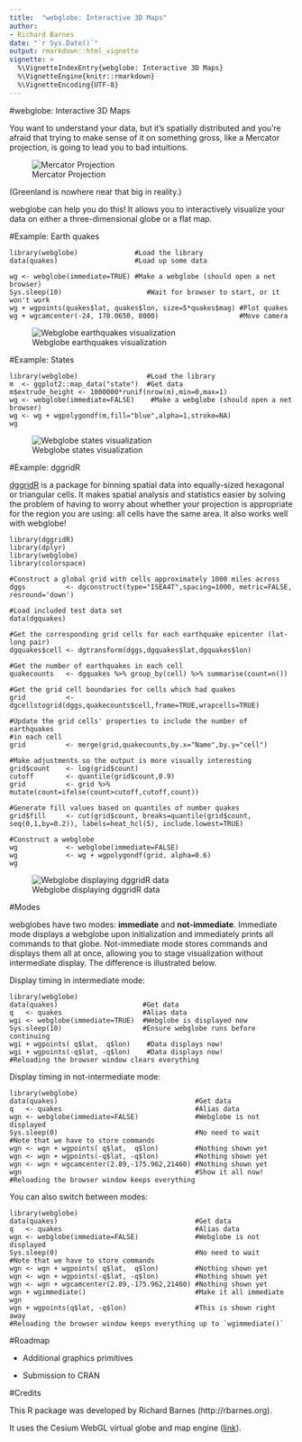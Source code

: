 ```yaml
---
title:  "webglobe: Interactive 3D Maps"
author:
- Richard Barnes
date: "`r Sys.Date()`"
output: rmarkdown::html_vignette
vignette: >
  %\VignetteIndexEntry{webglobe: Interactive 3D Maps}
  %\VignetteEngine{knitr::rmarkdown}
  %\VignetteEncoding{UTF-8}
---
```


#webglobe: Interactive 3D Maps

You want to understand your data, but it's spatially distributed and you're
afraid that trying to make sense of it on something gross, like a Mercator
projection, is going to lead you to bad intuitions.

![Mercator Projection](mercator.png)

(Greenland is nowhere near that big in reality.)

webglobe can help you do this! It allows you to interactively visualize your
data on either a three-dimensional globe or a flat map.

#Example: Earth quakes

    library(webglobe)              #Load the library
    data(quakes)                   #Load up some data

    wg <- webglobe(immediate=TRUE) #Make a webglobe (should open a net browser)
    Sys.sleep(10)                     #Wait for browser to start, or it won't work
    wg + wgpoints(quakes$lat, quakes$lon, size=5*quakes$mag) #Plot quakes
    wg + wgcamcenter(-24, 178.0650, 8000)                    #Move camera

![Webglobe earthquakes visualization](webglobe_quakes.png)

#Example: States

    library(webglobe)                 #Load the library
    m  <- ggplot2::map_data("state")  #Get data
    m$extrude_height <- 1000000*runif(nrow(m),min=0,max=1)
    wg <- webglobe(immediate=FALSE)    #Make a webglobe (should open a net browser)
    wg <- wg + wgpolygondf(m,fill="blue",alpha=1,stroke=NA)
    wg

![Webglobe states visualization](webglobe_states.png)

#Example: dggridR

[dggridR](https://CRAN.R-project.org/package=dggridR) is a package for binning spatial data into equally-sized hexagonal or triangular cells. It makes spatial analysis and statistics easier by solving the problem of having to worry about whether your projection is appropriate for the region you are using: all cells have the same area. It also works well with webglobe!

    library(dggridR)
    library(dplyr)
    library(webglobe)
    library(colorspace)

    #Construct a global grid with cells approximately 1000 miles across
    dggs          <- dgconstruct(type="ISEA4T",spacing=1000, metric=FALSE, resround='down')

    #Load included test data set
    data(dgquakes)

    #Get the corresponding grid cells for each earthquake epicenter (lat-long pair)
    dgquakes$cell <- dgtransform(dggs,dgquakes$lat,dgquakes$lon)

    #Get the number of earthquakes in each cell
    quakecounts   <- dgquakes %>% group_by(cell) %>% summarise(count=n())

    #Get the grid cell boundaries for cells which had quakes
    grid          <- dgcellstogrid(dggs,quakecounts$cell,frame=TRUE,wrapcells=TRUE)

    #Update the grid cells' properties to include the number of earthquakes
    #in each cell
    grid          <- merge(grid,quakecounts,by.x="Name",by.y="cell")

    #Make adjustments so the output is more visually interesting
    grid$count    <- log(grid$count)
    cutoff        <- quantile(grid$count,0.9)
    grid          <- grid %>% mutate(count=ifelse(count>cutoff,cutoff,count))

    #Generate fill values based on quantiles of number quakes
    grid$fill     <- cut(grid$count, breaks=quantile(grid$count, seq(0,1,by=0.2)), labels=heat_hcl(5), include.lowest=TRUE)

    #Construct a webglobe
    wg            <- webglobe(immediate=FALSE)
    wg            <- wg + wgpolygondf(grid, alpha=0.6)
    wg

![Webglobe displaying dggridR data](webglobe_dggridR.jpg)

#Modes

webglobes have two modes: **immediate** and **not-immediate**. Immediate mode
displays a webglobe upon initialization and immediately prints all commands to
that globe. Not-immediate mode stores commands and displays them all at once,
allowing you to stage visualization without intermediate display. The difference
is illustrated below.

Display timing in intermediate mode:

    library(webglobe)
    data(quakes)                     #Get data
    q   <- quakes                    #Alias data
    wgi <- webglobe(immediate=TRUE)  #Webglobe is displayed now
    Sys.sleep(10)                    #Ensure webglobe runs before continuing
    wgi + wgpoints( q$lat,  q$lon)    #Data displays now!
    wgi + wgpoints(-q$lat, -q$lon)    #Data displays now!
    #Reloading the browser window clears everything

Display timing in not-intermediate mode:

    library(webglobe)
    data(quakes)                                  #Get data
    q   <- quakes                                 #Alias data
    wgn <- webglobe(immediate=FALSE)              #Webglobe is not displayed
    Sys.sleep(0)                                  #No need to wait
    #Note that we have to store commands
    wgn <- wgn + wgpoints( q$lat,  q$lon)         #Nothing shown yet
    wgn <- wgn + wgpoints(-q$lat, -q$lon)         #Nothing shown yet
    wgn <- wgn + wgcamcenter(2.89,-175.962,21460) #Nothing shown yet
    wgn                                           #Show it all now!
    #Reloading the browser window keeps everything

You can also switch between modes:

    library(webglobe)
    data(quakes)                                  #Get data
    q   <- quakes                                 #Alias data
    wgn <- webglobe(immediate=FALSE)              #Webglobe is not displayed
    Sys.sleep(0)                                  #No need to wait
    #Note that we have to store commands
    wgn <- wgn + wgpoints( q$lat,  q$lon)         #Nothing shown yet
    wgn <- wgn + wgpoints(-q$lat, -q$lon)         #Nothing shown yet
    wgn <- wgn + wgcamcenter(2.89,-175.962,21460) #Nothing shown yet
    wgn + wgimmediate()                           #Make it all immediate
    wgn
    wgn + wgpoints(q$lat, -q$lon)                 #This is shown right away
    #Reloading the browser window keeps everything up to `wgimmediate()`



#Roadmap

* Additional graphics primitives

* Submission to CRAN



#Credits

This R package was developed by Richard Barnes (http://rbarnes.org).

It uses the Cesium WebGL virtual globe and map engine ([link](https://cesium.com/cesiumjs/)).
